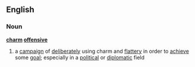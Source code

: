 ==English==
===Noun===
'''[[charm]] [[offensive]]'''
# a [[campaign]] of [[deliberately]] using charm and [[flattery]] in order to [[achieve]] some [[goal]]; especially in a [[political]] or [[diplomatic]] field